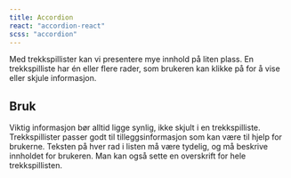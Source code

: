 ```yaml
---
title: Accordion
react: "accordion-react"
scss: "accordion"
---
```



<Ingress>
    Med trekkspillister kan vi presentere mye innhold på liten plass. En trekkspilliste har én eller flere rader, som
    brukeren kan klikke på for å vise eller skjule informasjon.
</Ingress>
<ComponentExample component={Example} />

## Bruk

Viktig informasjon bør alltid ligge synlig, ikke skjult i en trekkspilliste. Trekkspillister passer godt til tilleggsinformasjon som kan være til hjelp for brukerne. Teksten på hver rad i listen må være tydelig, og må beskrive innholdet for brukeren. Man kan også sette en overskrift for hele trekkspillisten.
